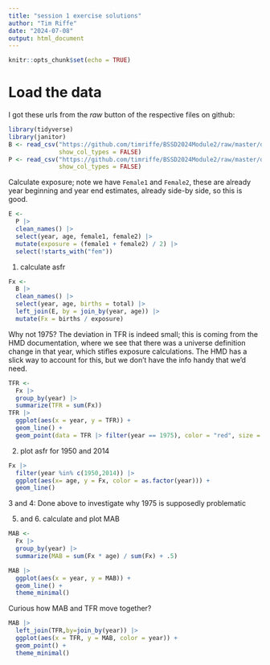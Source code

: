 ```yaml
---
title: "session 1 exercise solutions"
author: "Tim Riffe"
date: "2024-07-08"
output: html_document
---
```


```r
knitr::opts_chunk$set(echo = TRUE)
```

# Load the data

I got these urls from the _raw_ button of the respective files on github:

```r
library(tidyverse)
library(janitor)
B <- read_csv("https://github.com/timriffe/BSSD2024Module2/raw/master/data/ES_B.csv.gz",
              show_col_types = FALSE)
P <- read_csv("https://github.com/timriffe/BSSD2024Module2/raw/master/data/ES_P.csv.gz",
              show_col_types = FALSE)
```

Calculate exposure; note we have `Female1` and `Female2`, these are already year beginning and year end estimates, already side-by side, so this is good. 
```r
E <-
  P |> 
  clean_names() |> 
  select(year, age, female1, female2) |> 
  mutate(exposure = (female1 + female2) / 2) |> 
  select(!starts_with("fem"))
```

1. calculate asfr
```r
Fx <- 
  B |> 
  clean_names() |> 
  select(year, age, births = total) |> 
  left_join(E, by = join_by(year, age)) |> 
  mutate(Fx = births / exposure)
```

Why not 1975? The deviation in TFR is indeed small; this is coming from the HMD documentation, where we see that there was a universe definition change in that year, which stifles exposure calculations. The HMD has a slick way to account for this, but we don't have the info handy that we'd need.

```r
TFR <- 
  Fx |> 
  group_by(year) |> 
  summarize(TFR = sum(Fx)) 
TFR |> 
  ggplot(aes(x = year, y = TFR)) +
  geom_line() +
  geom_point(data = TFR |> filter(year == 1975), color = "red", size = 2)
```

2. plot asfr for 1950 and 2014

```r
Fx |> 
  filter(year %in% c(1950,2014)) |> 
  ggplot(aes(x= age, y = Fx, color = as.factor(year))) +
  geom_line()
```

3 and 4: Done above to investigate why 1975 is supposedly problematic

5. and 6. calculate and plot MAB

```r
MAB <-
  Fx |> 
  group_by(year) |> 
  summarize(MAB = sum(Fx * age) / sum(Fx) + .5)

MAB |> 
  ggplot(aes(x = year, y = MAB)) +
  geom_line() +
  theme_minimal()
```

Curious how MAB and TFR move together?

```r
MAB |> 
  left_join(TFR,by=join_by(year)) |> 
  ggplot(aes(x = TFR, y = MAB, color = year)) +
  geom_point() +
  theme_minimal()
```

